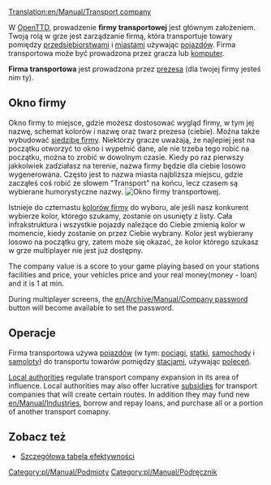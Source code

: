 [[Translation:en/Manual/Transport company]]
{{pl/Tłumaczenie|oryg. = en/Manual/Transport company
|z     = en
|na    = pl
|Postępy = 50
}}

W [[pl/Manual/Main Page|OpenTTD]], prowadzenie '''firmy transportowej''' jest głównym założeniem. Twoją rolą w grze jest zarządzanie firmą, która transportuje towary pomiędzy [[pl/Manual/Przedsiębiorstwa|przedsiębiorstwami]] i [[pl/Manual/Miasta|miastami]] używając [[pl/Manual/Pojazdy|pojazdów]]. Firma transportowa może być prowadzona przez gracza lub [[pl/Archive/Manual/Settings/Zaawansowane ustawienia/Rywale|komputer]].

'''Firma transportowa''' jest prowadzona przez [[pl/Archive/Manual/Prezes firmy transportowej|prezesa]] (dla twojej firmy jesteś nim ty).

==Okno firmy==
Okno firmy to miejsce, gdzie możesz dostosować wygląd firmy, w tym jej nazwę, schemat kolorów i nazwę oraz twarz prezesa (ciebie). Można także wybudować [[pl/Archive/Manual/Siedziba firmy|siedzibę firmy]]. Niektórzy gracze uważają, że najlepiej jest na początku otworzyć to okno i wypełnić dane, ale nie trzeba tego robić na początku, można to zrobić w dowolnym czasie. Kiedy po raz pierwszy jakkolwiek zadziałasz na terenie, nazwa firmy będzie dla ciebie losowo wygenerowana. Często jest to nazwa miasta najbliższa miejscu, gdzie zacząłeś coś robić ze słowem "Transport" na końcu, lecz czasem są wybierane humorystyczne nazwy.
[[File:pl/Manual/OknoFirmyPL.png|center|frame|Okno firmy transportowej.]]

Istnieje do czternastu [[pl/Archive/Manual/Kolory firmy|kolorów firmy]] do wyboru, ale jeśli nasz konkurent wybierze kolor, którego szukamy, zostanie on usunięty z listy. Cała infrakstruktura i wszystkie pojazdy należące do Ciebie zmienią kolor w momencie, kiedy zostanie on przez Ciebie wybrany. Kolor jest wybierany losowo na początku gry, zatem może się okazać, że kolor którego szukasz w grze multiplayer nie jest już dostępny.

The company value is a score to your game playing based on your stations facilities and price, your vehicles price and your real money(money - loan) and it is 1 at min.

During multiplayer screens, the [[en/Archive/Manual/Company password]] button will become available to set the password.

==Operacje==
Firma transportowa używa [[pl/Manual/Pojazdy|pojazdów]] (w tym: [[pl/Manual/Pociągi|pociągi]], [[pl/Manual/Statki|statki]], [[pl/Manual/Pojazdy drogowe|samochody]] i [[pl/Manual/Samoloty|samoloty]]) do transportu towarów pomiędzy [[pl/Manual/Stacje|stacjami]], używając [[pl/Manual/Polecenia|poleceń]]. 

[[en/Manual/Local authority|Local authorities]] regulate transport company expansion in its area of influence. Local authorities may also offer lucrative [[en/Manual/Subsidy|subsidies]] for transport companies that will create certain routes. In addition they may fund new [[en/Manual/Industries]], borrow and repay loans, and purchase all or a portion of another transport comapny.

==Zobacz też==
*[[pl/Manual/Szczegółowa tabela efektywności|Szczegółowa tabela efektywności]]

[[Category:pl/Manual/Podmioty]]
[[Category:pl/Manual/Podręcznik]]